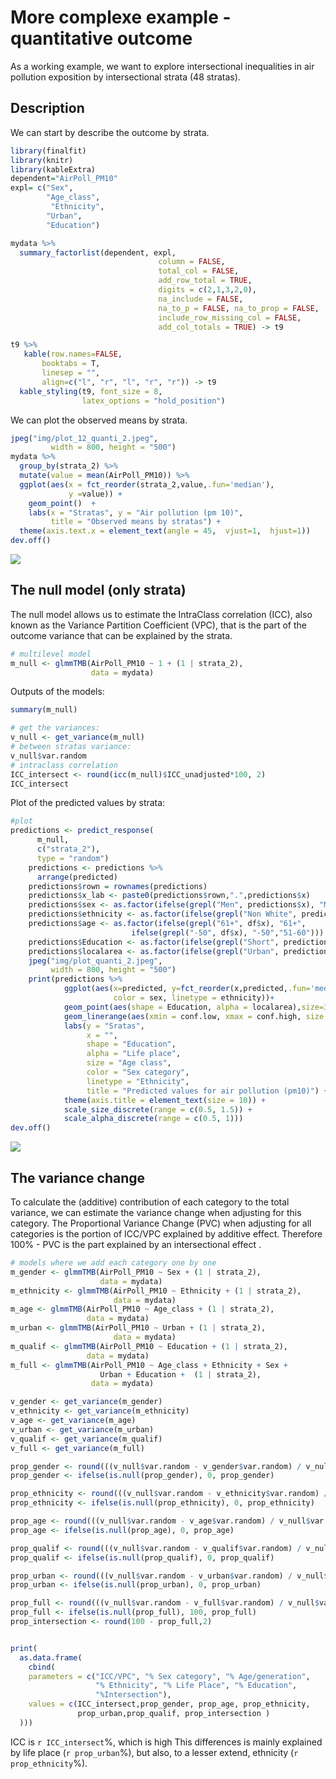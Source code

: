 # More complexe example - quantitative outcome

As a working example, we want to explore intersectional inequalities in air pollution exposition by  intersectional strata (48 stratas).

## Description

We can start by describe the outcome by strata.


```r
library(finalfit)
library(knitr)
library(kableExtra)
dependent="AirPoll_PM10"
expl= c("Sex", 
        "Age_class", 
         "Ethnicity",
        "Urban",
        "Education")

mydata %>%
  summary_factorlist(dependent, expl, 
                                 column = FALSE, 
                                 total_col = FALSE,
                                 add_row_total = TRUE,
                                 digits = c(2,1,3,2,0),
                                 na_include = FALSE,
                                 na_to_p = FALSE, na_to_prop = FALSE,
                                 include_row_missing_col = FALSE,
                                 add_col_totals = TRUE) -> t9

t9 %>%  
   kable(row.names=FALSE,
       booktabs = T,
       linesep = "",
       align=c("l", "r", "l", "r", "r")) -> t9
  kable_styling(t9, font_size = 8, 
                latex_options = "hold_position") 

```
We can plot the observed means by strata.

```r
jpeg("img/plot_12_quanti_2.jpeg",
         width = 800, height = "500")
mydata %>% 
  group_by(strata_2) %>% 
  mutate(value = mean(AirPoll_PM10)) %>% 
  ggplot(aes(x = fct_reorder(strata_2,value,.fun='median'),
             y =value)) +
    geom_point()  +
    labs(x = "Stratas", y = "Air pollution (pm 10)",
         title = "Observed means by stratas") +
  theme(axis.text.x = element_text(angle = 45,  vjust=1,  hjust=1))
dev.off()

```
![](img/plot_12_quanti_2.jpeg)


## The null model (only strata) 

The null model allows us to estimate the IntraClass correlation (ICC), also known as the Variance Partition Coefficient (VPC), that is the part of the outcome variance that can be explained by the strata.


```r

# multilevel model
m_null <- glmmTMB(AirPoll_PM10 ~ 1 + (1 | strata_2),
                  data = mydata)

```

Outputs of the models: 

```r
summary(m_null)

# get the variances:
v_null <- get_variance(m_null)
# between stratas variance:
v_null$var.random
# intraclass correlation 
ICC_intersect <- round(icc(m_null)$ICC_unadjusted*100, 2)
ICC_intersect

```

Plot of the predicted values by strata:

```r
#plot
predictions <- predict_response(
      m_null,
      c("strata_2"),
      type = "random") 
    predictions <- predictions %>% 
      arrange(predicted) 
    predictions$rown = rownames(predictions)
    predictions$x_lab <- paste0(predictions$rown,".",predictions$x)
    predictions$sex <- as.factor(ifelse(grepl("Men", predictions$x), "Men", "Women"))
    predictions$ethnicity <- as.factor(ifelse(grepl("Non White", predictions$x), "Non white", "White"))
    predictions$age <- as.factor(ifelse(grepl("61+", df$x), "61+",
                           ifelse(grepl("-50", df$x), "-50","51-60")))
    predictions$Education <- as.factor(ifelse(grepl("Short", predictions$x), "Short", "Long"))
    predictions$localarea <- as.factor(ifelse(grepl("Urban", predictions$x), "Urban", "Rural"))
    jpeg("img/plot_quanti_2.jpeg",
         width = 800, height = "500")
    print(predictions %>% 
            ggplot(aes(x=predicted, y=fct_reorder(x,predicted,.fun='median'), 
                       color = sex, linetype = ethnicity))+
            geom_point(aes(shape = Education, alpha = localarea),size=3) +
            geom_linerange(aes(xmin = conf.low, xmax = conf.high, size = age)) +
            labs(y = "Sratas",
                 x = "",
                 shape = "Education",
                 alpha = "Life place",
                 size = "Age class",
                 color = "Sex category",
                 linetype = "Ethnicity",
                 title = "Predicted values for air pollution (pm10)") +
            theme(axis.title = element_text(size = 10)) + 
            scale_size_discrete(range = c(0.5, 1.5)) +
            scale_alpha_discrete(range = c(0.5, 1)))
dev.off()

```
![](img/plot_quanti_2.jpeg)


## The variance change 

To calculate the (additive) contribution of each category to the total variance, we can estimate the variance change when adjusting for this category. The Proportional Variance Change (PVC) when adjusting for all categories is the portion of ICC/VPC explained by additive effect. Therefore 100% - PVC is the part explained by an intersectional effect .


```r

# models where we add each category one by one
m_gender <- glmmTMB(AirPoll_PM10 ~ Sex + (1 | strata_2),
                    data = mydata)
m_ethnicity <- glmmTMB(AirPoll_PM10 ~ Ethnicity + (1 | strata_2),
                       data = mydata)
m_age <- glmmTMB(AirPoll_PM10 ~ Age_class + (1 | strata_2),
                 data = mydata)
m_urban <- glmmTMB(AirPoll_PM10 ~ Urban + (1 | strata_2),
                       data = mydata)
m_qualif <- glmmTMB(AirPoll_PM10 ~ Education + (1 | strata_2),
                 data = mydata)
m_full <- glmmTMB(AirPoll_PM10 ~ Age_class + Ethnicity + Sex +
                    Urban + Education +  (1 | strata_2),
                  data = mydata)

v_gender <- get_variance(m_gender)
v_ethnicity <- get_variance(m_ethnicity)
v_age <- get_variance(m_age)
v_urban <- get_variance(m_urban)
v_qualif <- get_variance(m_qualif)
v_full <- get_variance(m_full)

prop_gender <- round(((v_null$var.random - v_gender$var.random) / v_null$var.random)*100,2)
prop_gender <- ifelse(is.null(prop_gender), 0, prop_gender)

prop_ethnicity <- round(((v_null$var.random - v_ethnicity$var.random) / v_null$var.random)*100,2)
prop_ethnicity <- ifelse(is.null(prop_ethnicity), 0, prop_ethnicity)

prop_age <- round(((v_null$var.random - v_age$var.random) / v_null$var.random)*100,2)
prop_age <- ifelse(is.null(prop_age), 0, prop_age)

prop_qualif <- round(((v_null$var.random - v_qualif$var.random) / v_null$var.random)*100,2)
prop_qualif <- ifelse(is.null(prop_qualif), 0, prop_qualif)

prop_urban <- round(((v_null$var.random - v_urban$var.random) / v_null$var.random)*100,2)
prop_urban <- ifelse(is.null(prop_urban), 0, prop_urban)

prop_full <- round(((v_null$var.random - v_full$var.random) / v_null$var.random)*100,2)
prop_full <- ifelse(is.null(prop_full), 100, prop_full)
prop_intersection <- round(100 - prop_full,2)


print(
  as.data.frame(
    cbind(
    parameters = c("ICC/VPC", "% Sex category", "% Age/generation",
                   "% Ethnicity", "% Life Place", "% Education",
                   "%Intersection"),
    values = c(ICC_intersect,prop_gender, prop_age, prop_ethnicity,
               prop_urban,prop_qualif, prop_intersection )
  )))

```

ICC is `r ICC_intersect`%, which is high This differences is mainly explained by life place (`r prop_urban`%), but also, to a lesser extend, ethnicity (`r prop_ethnicity`%).



